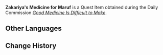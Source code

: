 {{Item Infobox
|id           = 120056
|image        = Item Parcel.png
|type         = Quest Items
|description  = The medicine that [[Zakariya]] has made for [[Maruf]]. It smells and looks like something bitterly terrible...
|source1      = Given during ''[[Good Medicine Is Difficult to Make]]''
}}
'''Zakariya's Medicine for Maruf''' is a Quest Item obtained during the Daily Commission ''[[Good Medicine Is Difficult to Make]]''.
<!--
==Location==
<gallery>

</gallery>
-->
==Other Languages==
{{Other Languages
|default_hidden = 1
|en      = Zakariya's Medicine for Maruf
|zhs     = 扎卡里亚给马鲁夫的药
|zhs_rm  = Zhākǎlǐyà Gěi Mǎlǔfū de Yào
|zht     = 扎卡里亞給馬魯夫的藥
|zht_rm  = Zhākǎlǐyà Gěi Mǎlǔfū de Yào
|ja      = ザカリヤがマルフのために作った薬
|ja_rm   = Zakariya ga Marufu no tame ni Tsukutta Kusuri
|ko      = 자카리야가 마루프에게 내준 약
|ko_rm   = Jakariyaga Marupeuege Naejun Yak
|es      = Medicina de Zakariya para Maruf
|fr      = Médicament de Zakariya pour Maruf
|ru      = Лекарство Закарии для Маруфа
|th      = ยาที่ Zakariya จ่ายให้ Maruf
|th_rm   = Ya Thi Zakariya Chai Hai Maruf
|vi      = Thuốc Zakariya đưa cho Maruf
|de      = Zakariyas Arznei für Maruf
|id      = Obat Zakariya untuk Maruf
|pt      = Remédio de Zakariya para Maruf
|tr      = Zakariya'nın Maruf'a Verdiği İlaç
|it      = Medicina di Zakariya per Maruf
}}

==Change History==
{{Change History|3.1}}